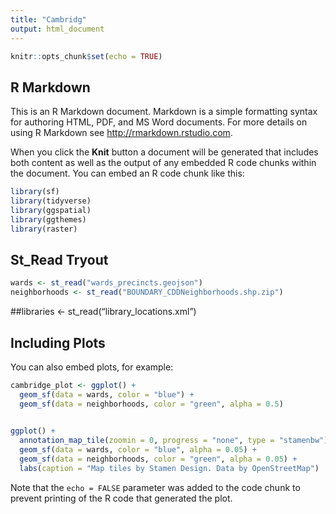 ```yaml
---
title: "Cambridg"
output: html_document
---
```


```r
knitr::opts_chunk$set(echo = TRUE)
```

## R Markdown

This is an R Markdown document. Markdown is a simple formatting syntax for authoring HTML, PDF, and MS Word documents. For more details on using R Markdown see <http://rmarkdown.rstudio.com>.

When you click the **Knit** button a document will be generated that includes both content as well as the output of any embedded R code chunks within the document. You can embed an R code chunk like this:

```r
library(sf)
library(tidyverse)
library(ggspatial)
library(ggthemes)
library(raster)
```

## St_Read Tryout

```r

wards <- st_read("wards_precincts.geojson")
neighborhoods <- st_read("BOUNDARY_CDDNeighborhoods.shp.zip")
```
##libraries <- st_read("library_locations.xml")

## Including Plots

You can also embed plots, for example:

```r

cambridge_plot <- ggplot() +
  geom_sf(data = wards, color = "blue") +
  geom_sf(data = neighborhoods, color = "green", alpha = 0.5)
  

```

```r

ggplot() +
  annotation_map_tile(zoomin = 0, progress = "none", type = "stamenbw") +
  geom_sf(data = wards, color = "blue", alpha = 0.05) +
  geom_sf(data = neighborhoods, color = "green", alpha = 0.05) +
  labs(caption = "Map tiles by Stamen Design. Data by OpenStreetMap")

```

Note that the `echo = FALSE` parameter was added to the code chunk to prevent printing of the R code that generated the plot.

